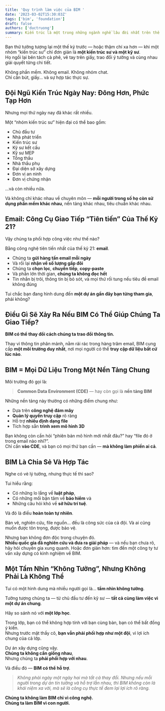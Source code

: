```yaml
---
title: 'Quy trình làm việc của BIM '
date: '2023-03-02T15:30:03Z'
tags: ['bim', 'foundation']
draft: false
authors: ['ductruong']
summary: Kiến trúc là một trong những ngành nghề lâu đời nhất trên thế giới. Một thế kỷ hoặc hơn trước, một nhóm kiến trúc sư bao gồm một kiến trúc sư và một kỹ sư. Họ chỉ cần ngồi lại, uống cà phê, dùng bút và giấy, rồi trò chuyện và cùng nhau giải quyết tất cả các chi tiết.
---
```


Bạn thử tưởng tượng lại một thế kỷ trước — hoặc thậm chí xa hơn — khi một nhóm “kiến trúc sư” chỉ đơn giản là **một kiến trúc sư và một kỹ sư**.  
Họ ngồi lại bên tách cà phê, vẽ tay trên giấy, trao đổi ý tưởng và cùng nhau giải quyết từng chi tiết.

Không phần mềm. Không email. Không nhóm chat.  
Chỉ cần bút, giấy… và sự hợp tác thực sự.

<TOCInline toc={props.toc} exclude="#" />

## Đội Ngũ Kiến Trúc Ngày Nay: Đông Hơn, Phức Tạp Hơn

Nhưng mọi thứ ngày nay đã khác rất nhiều.

Một “nhóm kiến trúc sư” hiện đại có thể bao gồm:

- Chủ đầu tư
- Nhà phát triển
- Kiến trúc sư
- Kỹ sư kết cấu
- Kỹ sư MEP
- Tổng thầu
- Nhà thầu phụ
- Đại diện sở xây dựng
- Đơn vị an ninh
- Đơn vị chứng nhận

...và còn nhiều nữa.

Và không chỉ khác nhau về chuyên môn — **mỗi người trong số họ còn sử dụng phần mềm khác nhau**, nền tảng khác nhau, tiêu chuẩn khác nhau.

## Email: Công Cụ Giao Tiếp “Tiên tiến” Của Thế Kỷ 21?

Vậy chúng ta phối hợp công việc như thế nào?

Bằng công nghệ tiên tiến nhất của thế kỷ 21: **email**.

- Chúng ta **gửi hàng tấn email mỗi ngày**
- Và rồi lại **nhận về số lượng gấp đôi**
- Chúng ta **chọn lọc**, **chuyển tiếp**, **copy-paste**
- Và phần lớn thời gian, **chúng ta không đọc hết**
- Tin nhắn bị trôi, thông tin bị bỏ sót, và mọi thứ rối tung nếu tiêu đề email không đúng

Tui chắc bạn đang hình dung đến **một dự án gần đây bạn từng tham gia**, phải không?

## Điều Gì Sẽ Xảy Ra Nếu BIM Có Thể Giúp Chúng Ta Giao Tiếp?

**BIM có thể thay đổi cách chúng ta trao đổi thông tin.**

Thay vì thông tin phân mảnh, nằm rải rác trong hàng trăm email, BIM cung cấp **một môi trường duy nhất**, nơi mọi người có thể **truy cập dữ liệu bất cứ lúc nào**.

## BIM = Mọi Dữ Liệu Trong Một Nền Tảng Chung

Môi trường đó gọi là:

> **Common Data Environment (CDE)** — hay còn gọi là **nền tảng BIM**

Những nền tảng này thường có những điểm chung như:

- Dựa trên **công nghệ đám mây**
- **Quản lý quyền truy cập** rõ ràng
- Hỗ trợ **nhiều định dạng file**
- Tích hợp sẵn **trình xem mô hình 3D**

Bạn không còn cần hỏi “phiên bản mô hình mới nhất đâu?” hay “file đó ở trong email nào nhỉ?”.  
Chỉ cần **vào CDE**, và bạn có mọi thứ bạn cần — **mà không làm phiền ai cả**.

## BIM Là Chia Sẻ Và Hợp Tác

Nghe có vẻ lý tưởng, nhưng thực tế thì sao?

Tui hiểu rằng:

- Có những lo lắng về **luật pháp**,
- Có những mối bận tâm về **bảo hiểm** và
- Những câu hỏi khó về **sở hữu trí tuệ**.

Và đó là điều **hoàn toàn tự nhiên**.

Bản vẽ, nghiên cứu, file nguồn… đều là công sức của cả đội. Và ai cũng muốn được tôn trọng, được bảo vệ.

Nhưng bạn không đơn độc trong chuyện đó.  
**Nhiều quốc gia đã nghiên cứu và đưa ra giải pháp** — và nếu bạn chưa rõ, hãy hỏi chuyên gia xung quanh. Hoặc đơn giản hơn: tìm đến một công ty tư vấn xây dựng có kinh nghiệm về BIM.

## Một Tầm Nhìn “Không Tưởng”, Nhưng Không Phải Là Không Thể

Tui có một hình dung mà nhiều người gọi là... **tầm nhìn không tưởng**.

Tưởng tượng chúng ta — từ chủ đầu tư đến kỹ sư — **tất cả cùng làm việc vì một dự án chung**.

Hãy so sánh nó với **một lớp học**.

Trong lớp, bạn có thể không hợp tính với bạn cùng bàn, bạn có thể bất đồng ý kiến.  
Nhưng trước mặt thầy cô, **bạn vẫn phải phối hợp như một đội**, vì lợi ích chung của cả lớp.

Dự án xây dựng cũng vậy.  
**Chúng ta không cần giống nhau**,  
Nhưng chúng ta **phải phối hợp với nhau**.

Và điều đó — **BIM có thể hỗ trợ**.

> _Không phải ngày một ngày hai mà tất cả thay đổi. Nhưng nếu mỗi người trong dự án tin tưởng và hỗ trợ lẫn nhau, thì BIM không còn là khái niệm xa vời, mà sẽ là công cụ thực tế đem lại lợi ích rõ ràng._

**Chúng ta không làm BIM chỉ vì công nghệ.  
Chúng ta làm BIM vì con người.**

